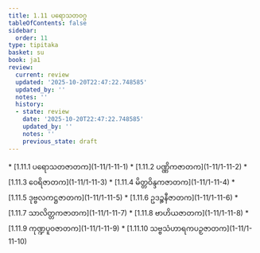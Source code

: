 ```yaml
---
title: 1.11 ပရောသတဝဂ္ဂ
tableOfContents: false
sidebar:
  order: 11
type: tipitaka
basket: su
book: ja1
review:
  current: review
  updated: '2025-10-20T22:47:22.748585'
  updated_by: ''
  notes: ''
  history:
  - state: review
    date: '2025-10-20T22:47:22.748585'
    updated_by: ''
    notes: ''
    previous_state: draft
---
```



<DynamicBreadcrumb />


<ReviewStatus review={frontmatter.review} showDetails={true} />

<HypothesisAnnotation frontmatter={frontmatter} />



<TableOfContents book="ja1" section="1.11">
* [1.11.1 ပရောသတဇာတက](1-11/1-11-1)
* [1.11.2 ပဏ္ဏိကဇာတက](1-11/1-11-2)
* [1.11.3 ဝေရိဇာတက](1-11/1-11-3)
* [1.11.4 မိတ္တဝိန္ဒကဇာတက](1-11/1-11-4)
* [1.11.5 ဒုဗ္ဗလကဋ္ဌဇာတက](1-11/1-11-5)
* [1.11.6 ဥဒဉ္စနီဇာတက](1-11/1-11-6)
* [1.11.7 သာလိတ္တကဇာတက](1-11/1-11-7)
* [1.11.8 ဗာဟိယဇာတက](1-11/1-11-8)
* [1.11.9 ကုဏ္ဍပူဝဇာတက](1-11/1-11-9)
* [1.11.10 သဗ္ဗသံဟာရကပဉှဇာတက](1-11/1-11-10)
</TableOfContents>